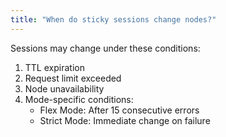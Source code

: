 ```yaml
---
title: "When do sticky sessions change nodes?"
---
```


Sessions may change under these conditions:

1. TTL expiration
2. Request limit exceeded 
3. Node unavailability
4. Mode-specific conditions:
   - Flex Mode: After 15 consecutive errors
   - Strict Mode: Immediate change on failure